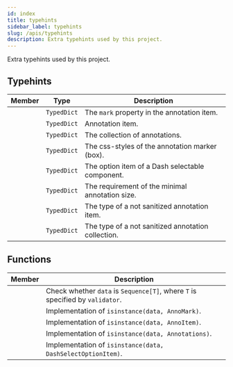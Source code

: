 ```yaml
---
id: index
title: typehints
sidebar_label: typehints
slug: /apis/typehints
description: Extra typehints used by this project.
---
```



<APITopBar type="module" source="typehints" />

Extra typehints used by this project.

## Typehints

|                                               Member                                                |    Type     | <center>Description</center>                       |
| :-------------------------------------------------------------------------------------------------: | :---------: | :------------------------------------------------- |
|             [<IconObjType type="type" hasText={true} text="AnnoMark"/>](./AnnoMark.mdx)             | `TypedDict` | The `mark` property in the annotation item.        |
|             [<IconObjType type="type" hasText={true} text="AnnoItem"/>](./AnnoItem.mdx)             | `TypedDict` | Annotation item.                                   |
|          [<IconObjType type="type" hasText={true} text="Annotations"/>](./Annotations.mdx)          | `TypedDict` | The collection of annotations.                     |
|            [<IconObjType type="type" hasText={true} text="AnnoStyle"/>](./AnnoStyle.mdx)            | `TypedDict` | The css-styles of the annotation marker (box).     |
| [<IconObjType type="type" hasText={true} text="DashSelectOptionItem"/>](./DashSelectOptionItem.mdx) | `TypedDict` | The option item of a Dash selectable component.    |
|                 [<IconObjType type="type" hasText={true} text="Size"/>](./Size.mdx)                 | `TypedDict` | The requirement of the minimal annotation size.    |
|           [<IconObjType type="type" hasText={true} text="NSAnnoItem"/>](./NSAnnoItem.mdx)           | `TypedDict` | The type of a not sanitized annotation item.       |
|        [<IconObjType type="type" hasText={true} text="NSAnnotations"/>](./NSAnnotations.mdx)        | `TypedDict` | The type of a not sanitized annotation collection. |

## Functions

|                                                     Member                                                      | <center>Description</center>                                                  |
| :-------------------------------------------------------------------------------------------------------------: | ----------------------------------------------------------------------------- |
|             [<IconObjType type="func" hasText={true} text="is_sequence_of"/>](./is_sequence_of.mdx)             | Check whether `data` is `Sequence[T]`, where `T` is specified by `validator`. |
|               [<IconObjType type="func" hasText={true} text="is_anno_mark"/>](./is_anno_mark.mdx)               | Implementation of `isinstance(data, AnnoMark)`.                               |
|               [<IconObjType type="func" hasText={true} text="is_anno_item"/>](./is_anno_item.mdx)               | Implementation of `isinstance(data, AnnoItem)`.                               |
|             [<IconObjType type="func" hasText={true} text="is_annotations"/>](./is_annotations.mdx)             | Implementation of `isinstance(data, Annotations)`.                            |
| [<IconObjType type="func" hasText={true} text="is_dash_select_option_item"/>](./is_dash_select_option_item.mdx) | Implementation of `isinstance(data, DashSelectOptionItem)`.                   |

